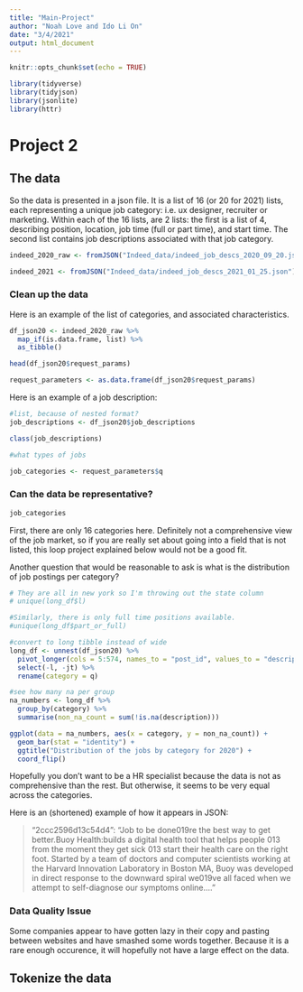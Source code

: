 ```yaml
---
title: "Main-Project"
author: "Noah Love and Ido Li On"
date: "3/4/2021"
output: html_document
---
```


```r
knitr::opts_chunk$set(echo = TRUE)
```

```r

library(tidyverse)
library(tidyjson)
library(jsonlite)
library(httr)
```

# Project 2

## The data

So the data is presented in a json file. It is a list of 16 (or 20 for 2021) lists, each representing a unique job category: i.e. ux designer, recruiter or marketing. Within each of the 16 lists, are 2 lists: the first is a list of 4, describing position, location, job time (full or part time), and start time. The second list contains job descriptions associated with that job category.

```r
indeed_2020_raw <- fromJSON("Indeed_data/indeed_job_descs_2020_09_20.json")

indeed_2021 <- fromJSON("Indeed_data/indeed_job_descs_2021_01_25.json")
```

### Clean up the data

Here is an example of the list of categories, and associated characteristics.

```r
df_json20 <- indeed_2020_raw %>% 
  map_if(is.data.frame, list) %>% 
  as_tibble()

head(df_json20$request_params)

request_parameters <- as.data.frame(df_json20$request_params)

```

Here is an example of a job description:

```r
#list, because of nested format? 
job_descriptions <- df_json20$job_descriptions

class(job_descriptions)

#what types of jobs

job_categories <- request_parameters$q

```

### Can the data be representative?

```r
job_categories
```

First, there are only 16 categories here. Definitely not a comprehensive view of the job market, so if you are really set about going into a field that is not listed, this loop project explained below would not be a good fit. 

Another question that would be reasonable to ask is what is the distribution of job postings per category?



```r
# They are all in new york so I'm throwing out the state column
# unique(long_df$l)

#Similarly, there is only full time positions available.
#unique(long_df$part_or_full)

#convert to long tibble instead of wide
long_df <- unnest(df_json20) %>% 
  pivot_longer(cols = 5:574, names_to = "post_id", values_to = "description") %>%
  select(-l, -jt) %>% 
  rename(category = q)

#see how many na per group
na_numbers <- long_df %>% 
  group_by(category) %>% 
  summarise(non_na_count = sum(!is.na(description)))

ggplot(data = na_numbers, aes(x = category, y = non_na_count)) + 
  geom_bar(stat = "identity") + 
  ggtitle("Distribution of the jobs by category for 2020") + 
  coord_flip()

```

Hopefully you don't want to be a HR specialist because the data is not as comprehensive than the rest. But otherwise, it seems to be very equal across the categories. 


Here is an (shortened) example of how it appears in JSON:

> "2ccc2596d13c54d4": "Job to be done\nWe\u2019re the best way to get better.\n\nAbout Buoy Health:\nBuoy builds a digital health tool that helps people \u2013 from the moment they get sick \u2013 start their health care on the right foot. Started by a team of doctors and computer scientists working at the Harvard Innovation Laboratory in Boston MA, Buoy was developed in direct response to the downward spiral we\u2019ve all faced when we attempt to self-diagnose our symptoms online...."

### Data Quality Issue
Some companies appear to have gotten lazy in their copy and pasting between websites and have smashed some words together. Because it is a rare enough occurence, it will hopefully not have a large effect on the data. 


## Tokenize the data


